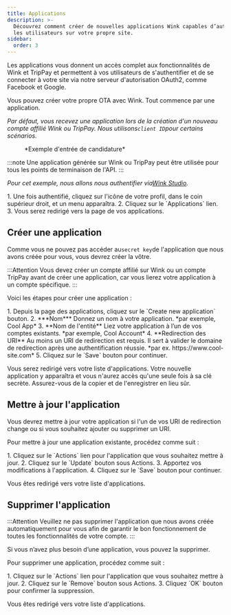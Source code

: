 ```yaml
---
title: Applications
description: >-
  Découvrez comment créer de nouvelles applications Wink capables d’authentifier
  les utilisateurs sur votre propre site.
sidebar:
  order: 3
---
```


Les applications vous donnent un accès complet aux fonctionnalités de Wink et TripPay et permettent à vos utilisateurs de s'authentifier et de se connecter à votre site via notre serveur d'autorisation OAuth2, comme Facebook et Google.

Vous pouvez créer votre propre OTA avec Wink. Tout commence par une application.

*Par défaut, vous recevez une application lors de la création d'un nouveau compte affilié Wink ou TripPay. Nous utilisons`client ID`pour certains scénarios.*

<figure>
  <CloudinaryImage width="350" height="215" resize="scale" quality="best" alt="Exemple d'application" src="academy/application" errorImage="noimage_opaque_nyrtl0.png" />

  <figcaption>*Exemple d'entrée de candidature*</figcaption>
</figure>


:::note
Une application générée sur Wink ou TripPay peut être utilisée pour tous les points de terminaison de l'API.
:::

*Pour cet exemple, nous allons nous authentifier via[Wink Studio](https://studio.wink.travel).*

<Steps>
  1. Une fois authentifié, cliquez sur l'icône de votre profil, dans le coin supérieur droit, et un menu apparaîtra.
  2. Cliquez sur le `Applications` lien.
  3. Vous serez redirigé vers la page de vos applications.
</Steps>


## Créer une application

Comme vous ne pouvez pas accéder au`secret key`de l'application que nous avons créée pour vous, vous devrez créer la vôtre.

:::Attention
Vous devez créer un compte affilié sur Wink ou un compte TripPay avant de créer une application, car vous lierez votre application à un compte spécifique.
:::

Voici les étapes pour créer une application :

<Steps>
  1. Depuis la page des applications, cliquez sur le `Create new application` bouton.
  2. ***Nom*** Donnez un nom à votre application. *par exemple, Cool App*
  3. **Nom de l'entité** Liez votre application à l’un de vos comptes existants. *par exemple, Cool Account*
  4. **Redirection des URI** Au moins un URI de redirection est requis. Il sert à valider le domaine de redirection après une authentification réussie. *par ex. https://www.cool-site.com*
  5. Cliquez sur le `Save` bouton pour continuer.
</Steps>


Vous serez redirigé vers votre liste d'applications. Votre nouvelle application y apparaîtra et vous n'aurez accès qu'une seule fois à sa clé secrète. Assurez-vous de la copier et de l'enregistrer en lieu sûr.

## Mettre à jour l'application

Vous devrez mettre à jour votre application si l'un de vos URI de redirection change ou si vous souhaitez ajouter ou supprimer un URI.

Pour mettre à jour une application existante, procédez comme suit :

<Steps>
  1. Cliquez sur le `Actions` lien pour l'application que vous souhaitez mettre à jour.
  2. Cliquez sur le `Update` bouton sous Actions.
  3. Apportez vos modifications à l'application.
  4. Cliquez sur le `Save` bouton pour continuer.
</Steps>


Vous êtes redirigé vers votre liste d'applications.

## Supprimer l'application

:::Attention
Veuillez ne pas supprimer l'application que nous avons créée automatiquement pour vous afin de garantir le bon fonctionnement de toutes les fonctionnalités de votre compte.
:::

Si vous n’avez plus besoin d’une application, vous pouvez la supprimer.

Pour supprimer une application, procédez comme suit :

<Steps>
  1. Cliquez sur le `Actions` lien pour l'application que vous souhaitez mettre à jour.
  2. Cliquez sur le `Remove` bouton sous Actions.
  3. Cliquez `OK` bouton pour confirmer la suppression.
</Steps>


Vous êtes redirigé vers votre liste d'applications.

